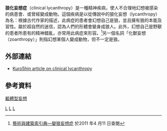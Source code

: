 '''狼化妄想症'''（clinical lycanthropy）是一種精神疾病，使人不合理地幻想被感染的病患會、或曾經變成動物。這個疾病是以從傳說中的狼化妄想（lycanthropy）為名：根據古代作家的描述，此病症的患者會幻想自己是狼，並且擁有狼的本能及習性。屬於超自然的迷信，認為人們的形體會變身成狼人。此外，幻想自己是野獸的患者所患有的精神錯亂，亦常用此病症來形容。<ref>[http://db1x.sinica.edu.tw/caat/caat_rptcaatc.php?_op=?SUBJECT_ID:300265779 藝術與建築索引典—變狼妄想症]{{dead link|date=2018年4月 |bot=InternetArchiveBot |fix-attempted=yes }} 於2011 年4 月11 日查閱</ref>另一個名詞「化獸妄想（zoanthropy）」則指幻想某個人變成動物，但不一定是狼。

==外部連結==
*[http://www.kuro5hin.org/story/2004/4/12/91631/6905 Kuro5hin article on clinical lycanthropy]{{Wayback|url=http://www.kuro5hin.org/story/2004/4/12/91631/6905 |date=20060427215506 }}

==參考資料==
[[軀體型妄想|軀體型妄想]]
<references/>

{{Psychi-and-psycho-stub}}

[[Category:精神病|L]]
[[Category:變身|L]]
[[Category:狼人|L]]